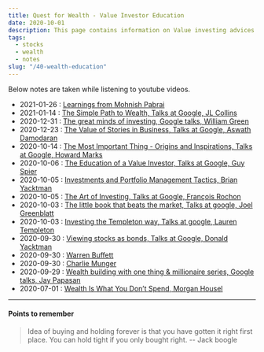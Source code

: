 ```yaml
---
title: Quest for Wealth - Value Investor Education
date: 2020-10-01
description: This page contains information on Value investing advices and experiences shared by some successful investors all over the world
tags:
  - stocks
  - wealth
  - notes
slug: "/40-wealth-education"
---
```


Below notes are taken while listening to youtube videos. 
* 2021-01-26 : [Learnings from Mohnish Pabrai](../79-qfw-mohnish-pabrai)
* 2021-01-14 : [The Simple Path to Wealth, Talks at Google, JL Collins](../76-qfw-jl-collins)
* 2020-12-31 : [The great minds of investing, Google talks, William Green](../71-qfw-william-green)
* 2020-12-23 : [The Value of Stories in Business, Talks at Google, Aswath Damodaran](../70-qfw-aswath-damodaran)
* 2020-10-14 : [The Most Important Thing - Origins and Inspirations, Talks at Google, Howard Marks](../69-qfw-howard-marks)
* 2020-10-06 : [The Education of a Value Investor, Talks at Google, Guy Spier](../68-qfw-guy-spier)
* 2020-10-05 : [Investments and Portfolio Management Tactics, Brian Yacktman](../67-qfw-brian-yacktman)
* 2020-10-05 : [The Art of Investing, Talks at Google, François Rochon](../66-qfw-francois-rochon)
* 2020-10-03 : [The little book that beats the market, Talks at google, Joel Greenblatt](../65-qfw-joel-greenblatt)
* 2020-10-03 : [Investing the Templeton way, Talks at google, Lauren Templeton](../64-qfw-lauren-templeton)
* 2020-09-30 : [Viewing stocks as bonds, Talks at Google, Donald Yacktman](../63-qfw-donald-yacktman)
* 2020-09-30 : [Warren Buffett](../61-qfw-warren-buffett)
* 2020-09-30 : [Charlie Munger](../60-qfw-charlie-munger)
* 2020-09-29 : [Wealth building with one thing & millionaire series, Google talks, Jay Papasan](../62-qfw-jay-papasan)
* 2020-07-01 : [Wealth Is What You Don’t Spend, Morgan Housel](../59-qfw-morgan-housel)

* * *

#### Points to remember

> Idea of buying and holding forever is that you have gotten it right first place. You can hold tight if you only bought right. 
> -- Jack boogle
